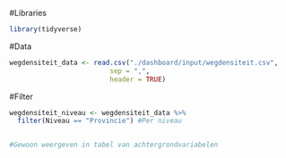 #Libraries
```r
library(tidyverse)
```

#Data
```r
wegdensiteit_data <- read.csv("./dashboard/input/wegdensiteit.csv",
                         sep = ",",
                         header = TRUE)

```

#Filter
```r
wegdensiteit_niveau <- wegdensiteit_data %>%
  filter(Niveau == "Provincie") #Per niveau


#Gewoon weergeven in tabel van achtergrondvariabelen
```

